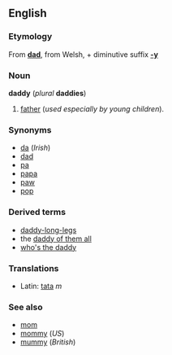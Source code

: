 ==English==
===Etymology===
From '''[[dad]]''', from Welsh, + diminutive suffix '''[[-y]]'''

===Noun===
'''daddy''' (''plural'' '''daddies''')

#[[father]] (''used especially by young children'').

===Synonyms===
*[[da]] (''Irish'')
*[[dad]]
*[[pa]]
*[[papa]]
*[[paw]]
*[[pop]]

===Derived terms===
*[[daddy-long-legs]]
*the [[daddy of them all]]
*[[who's the daddy]]

===Translations===
*Latin: [[tata]] ''m''

===See also===
*[[mom]]
*[[mommy]] (''US'')
*[[mummy]] (''British'')